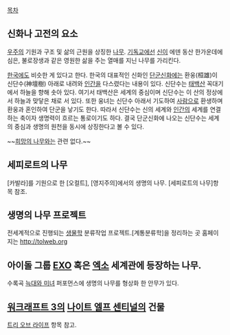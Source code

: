 [[목차]]
== 신화나 고전의 요소 ==
[[우주]]의 기원과 구조 및 삶의 근원을 상징한 [[나무]].
[[기독교]]에선 [[신]]이 에덴 동산 한가운데에 심은, 불로장생과 같은 영원한 삶을 주는 열매를 지닌 나무를 가리킨다.

[[한국]]에도 비슷한 게 있다고 한다.
한국의 대표적인 신화인 [[단군]]신화에는 환웅(桓雄)이 신단수(神壇樹) 아래로 내려와 [[인간]]을 다스렸다는 내용이 있다. 신단수는 [[태백산]] 꼭대기에서 하늘을 향해 솟아 있다. 여기서 태백산은 세계의 중심이며 신단수는 이 산의 정상에서 하늘과 맞닿은 채로 서 있다. 또한 웅녀는 신단수 아래서 기도하여 [[사람]]으로 환생하며 환웅과 혼인하여 단군을 낳기도 한다. 따라서 신단수는 신의 세계와 [[인간]]의 세계를 연결하는 축이자 생명력이 흐르는 통로이기도 하다. 결국 단군신화에 나오는 신단수는 세계의 중심과 생명의 원천을 동시에 상징한다고 볼 수 있다. 

~~[[희망의 나무]]와는 관련 없다.~~

== 세피로트의 나무 ==
[카발라]를 기원으로 한 [오컬트], [영지주의]에서의 생명의 나무. [세피로트의 나무]항목 참조.

== 생명의 나무 프로젝트 ==
전세계적으로 진행되는 [[생물학]] 분류작업 프로젝트.[계통분류학]을 정리하는 곳
홈페이지는 http://tolweb.org

== 아이돌 그룹 [[EXO]] 혹은 [[엑소]] 세계관에 등장하는 나무. ==
수록곡 [[늑대와 미녀]] 퍼포먼스에 생명의 나무를 형상화 한 안무가 있다.

== [[워크래프트 3]]의 [[나이트 엘프 센티널]]의 건물 ==
[[트리 오브 라이프]] 항목 참고.

